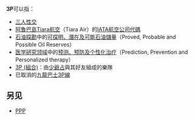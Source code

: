 {{DisambigNav|3|P}}
'''3P'''可以指：
*[[三人性交|三人性交]]
*[[阿魯巴島|阿魯巴島]][[Tiara航空|Tiara航空]]（Tiara Air）的[[IATA航空公司代碼|IATA航空公司代碼]]
*[[石油探勘|石油探勘]]中的[[可探明、潛在及可能石油儲量|可探明、潛在及可能石油儲量]]（Proved, Probable and Possible Oil Reserves）
*[[医学研究领域|医学研究领域]]中的[[预测、预防及个性化治疗|预测、预防及个性化治疗]]（Prediction, Prevention and Personalized therapy）
*[[3P_(組合)|3P (組合)]]：由[[少爺占|少爺占]]與其好友組成的樂隊
*已取消的[[九龍巴士3P線|九龍巴士3P線]]
== 另见 ==
* [[PPP|PPP]]

{{disambig}}
